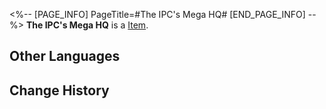 <%-- [PAGE_INFO]
PageTitle=#The IPC's Mega HQ#
[END_PAGE_INFO] --%>
{{Item Infobox
|id          = 63035
|image       = Item The IPC's Mega HQ.png
|type        = 
|invCategory = Relics
|rarity      = 5
|effect      = 
|description = The IPC's headquarters at Pier Point is sealed within a Planar Sphere. No planet can hide from the grand business plan of the Interastral Peace Corporation. They ventured into deep space to harvest the power of the entire universe.
|source1     = [[Simulated Universe: World 5 - Immersion Device Redemption]]
}}
'''The IPC's Mega HQ''' is a [[Item]].

==Other Languages==
{{Other Languages
|en   = The IPC's Mega HQ
|zhs  = 公司的巨构总部
|zht  = 公司的巨構總部
|ja   = カンパニーの巨構本部
|ko   = 컴퍼니의 거대 기관 본부
|es   = Megasede de la Corporación
|fr   = Méga QG de la CPI
|ru   = Мега-главное управление Корпорации
|th   = The IPC's Mega HQ
|vi   = Tổng Bộ Đầu Não Công Ty
|de   = Das Mega-Hauptquartier der IFK
|id   = The IPC's Mega HQ
|pt   = Mega QG da CPI
}}

==Change History==
{{Change History|2.0}}